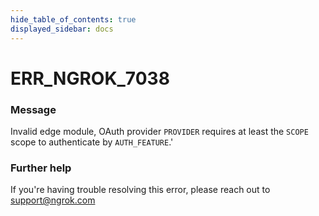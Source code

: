 ```yaml
---
hide_table_of_contents: true
displayed_sidebar: docs
---
```



# ERR_NGROK_7038

### Message

Invalid edge module, OAuth provider `PROVIDER` requires at least the `SCOPE` scope to authenticate by `AUTH_FEATURE`.'

<ErrorDetails error="err_ngrok_7038" />

### Further help

If you're having trouble resolving this error, please reach out to [support@ngrok.com](mailto:support@ngrok.com?subject=Help%20with%20ERR_NGROK_7038)

